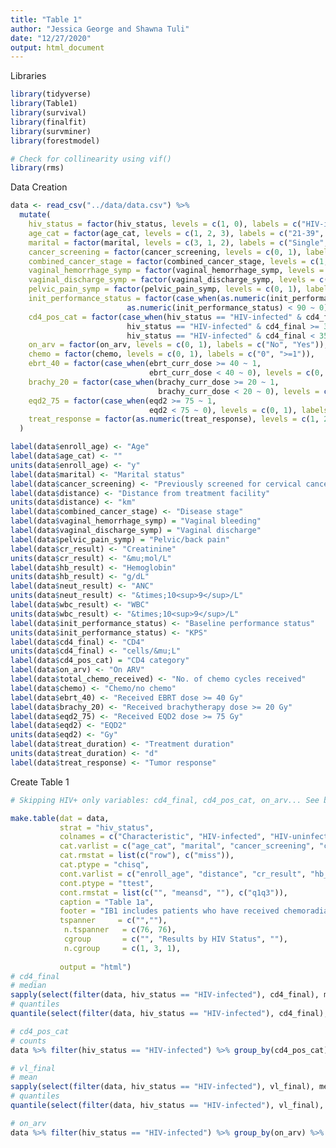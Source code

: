 ```yaml
---
title: "Table 1"
author: "Jessica George and Shawna Tuli"
date: "12/27/2020"
output: html_document
---
```


Libraries
```r
library(tidyverse)
library(Table1)
library(survival)
library(finalfit)
library(survminer)
library(forestmodel)

# Check for collinearity using vif()
library(rms)
```

Data Creation
```r
data <- read_csv("../data/data.csv") %>% 
  mutate(
    hiv_status = factor(hiv_status, levels = c(1, 0), labels = c("HIV-infected", "HIV-uninfected")),
    age_cat = factor(age_cat, levels = c(1, 2, 3), labels = c("21-39", "40-59", ">60")),
    marital = factor(marital, levels = c(3, 1, 2), labels = c("Single", "Married/partnered", "Divorced/widowed")),
    cancer_screening = factor(cancer_screening, levels = c(0, 1), labels = c("No", "Yes")),
    combined_cancer_stage = factor(combined_cancer_stage, levels = c(1, 2, 3, 4), labels = c("I (IB1*, IB2)", "II (IIA, IIB)", "III-IV (IIIA, IIIB, IV)", "III-IV (IIIA, IIIB, IV)")),
    vaginal_hemorrhage_symp = factor(vaginal_hemorrhage_symp, levels = c(0, 1), labels = c("No", "Yes")),
    vaginal_discharge_symp = factor(vaginal_discharge_symp, levels = c(0, 1), labels = c("No", "Yes")),
    pelvic_pain_symp = factor(pelvic_pain_symp, levels = c(0, 1), labels = c("No", "Yes")),
    init_performance_status = factor(case_when(as.numeric(init_performance_status) >= 90 ~ 1, 
                          as.numeric(init_performance_status) < 90 ~ 0), levels = c(1, 0), labels = c(">=90", "<90")),
    cd4_pos_cat = factor(case_when(hiv_status == "HIV-infected" & cd4_final >= 500 ~ 1, 
                          hiv_status == "HIV-infected" & cd4_final >= 350 & cd4_final < 500 ~ 2,
                          hiv_status == "HIV-infected" & cd4_final < 350 ~ 3), levels = c(1, 2, 3), labels = c(">=500", ">=350-<500", "<350")),
    on_arv = factor(on_arv, levels = c(0, 1), labels = c("No", "Yes")),
    chemo = factor(chemo, levels = c(0, 1), labels = c("0", ">=1")),
    ebrt_40 = factor(case_when(ebrt_curr_dose >= 40 ~ 1, 
                               ebrt_curr_dose < 40 ~ 0), levels = c(0, 1), labels = c("No", "Yes")),
    brachy_20 = factor(case_when(brachy_curr_dose >= 20 ~ 1, 
                                 brachy_curr_dose < 20 ~ 0), levels = c(0, 1), labels = c("No", "Yes")),
    eqd2_75 = factor(case_when(eqd2 >= 75 ~ 1,
                               eqd2 < 75 ~ 0), levels = c(0, 1), labels = c("No", "Yes")),
    treat_response = factor(as.numeric(treat_response), levels = c(1, 2, 5), labels = c("Complete", "Partial", "Not available"))
  )

label(data$enroll_age) <- "Age"
label(data$age_cat) <- ""
units(data$enroll_age) <- "y"
label(data$marital) <- "Marital status"
label(data$cancer_screening) <- "Previously screened for cervical cancer"
label(data$distance) <- "Distance from treatment facility"
units(data$distance) <- "km"
label(data$combined_cancer_stage) <- "Disease stage"
label(data$vaginal_hemorrhage_symp) = "Vaginal bleeding"
label(data$vaginal_discharge_symp) = "Vaginal discharge"
label(data$pelvic_pain_symp) = "Pelvic/back pain"
label(data$cr_result) <- "Creatinine"
units(data$cr_result) <- "&mu;mol/L"
label(data$hb_result) <- "Hemoglobin"
units(data$hb_result) <- "g/dL"
label(data$neut_result) <- "ANC"
units(data$neut_result) <- "&times;10<sup>9</sup>/L"
label(data$wbc_result) <- "WBC"
units(data$wbc_result) <- "&times;10<sup>9</sup>/L"
label(data$init_performance_status) <- "Baseline performance status"
units(data$init_performance_status) <- "KPS"
label(data$cd4_final) <- "CD4"
units(data$cd4_final) <- "cells/&mu;L"
label(data$cd4_pos_cat) = "CD4 category"
label(data$on_arv) <- "On ARV"
label(data$total_chemo_received) <- "No. of chemo cycles received"
label(data$chemo) <- "Chemo/no chemo"
label(data$ebrt_40) <- "Received EBRT dose >= 40 Gy"
label(data$brachy_20) <- "Received brachytherapy dose >= 20 Gy"
label(data$eqd2_75) <- "Received EQD2 dose >= 75 Gy"
label(data$eqd2) <- "EQD2"
units(data$eqd2) <- "Gy"
label(data$treat_duration) <- "Treatment duration"
units(data$treat_duration) <- "d"
label(data$treat_response) <- "Tumor response"
```


Create Table 1
```r
# Skipping HIV+ only variables: cd4_final, cd4_pos_cat, on_arv... See below for calculations for these variables

make.table(dat = data,
           strat = "hiv_status",
           colnames = c("Characteristic", "HIV-infected", "HIV-uninfected", "Overall", "P"),
           cat.varlist = c("age_cat", "marital", "cancer_screening", "combined_cancer_stage", "vaginal_hemorrhage_symp", "vaginal_discharge_symp", "pelvic_pain_symp", "init_performance_status", "chemo", "ebrt_40", "brachy_20", "eqd2_75", "treat_response"),
           cat.rmstat = list(c("row"), c("miss")),
           cat.ptype = "chisq",
           cont.varlist = c("enroll_age", "distance", "cr_result", "hb_result", "neut_result", "wbc_result", "total_chemo_received", "eqd2", "treat_duration"),
           cont.ptype = "ttest",
           cont.rmstat = list(c("", "meansd", ""), c("q1q3")),
           caption = "Table 1a",
           footer = "IB1 includes patients who have received chemoradiation therapy, excluding those who have received surgery.<br><i>Abbreviations:</i> ANC = absolute neutrophil count; ARV = antiretroviral; EBRT = external beam radiation therapy; EQD2 = radiobiological equivalent dose; KPS = Karofsky performance score; WBC = white blood cells.<br>Values are presented as number (percentage), unless otherwise noted.",
           tspanner     = c("",""),
            n.tspanner   = c(76, 76),
            cgroup       = c("", "Results by HIV Status", ""),
            n.cgroup     = c(1, 3, 1),
            
           output = "html")
# cd4_final
# median
sapply(select(filter(data, hiv_status == "HIV-infected"), cd4_final), median, na.rm = T)
# quantiles
quantile(select(filter(data, hiv_status == "HIV-infected"), cd4_final), probs = c(0.25, 0.75), na.rm = T)

# cd4_pos_cat
# counts
data %>% filter(hiv_status == "HIV-infected") %>% group_by(cd4_pos_cat) %>% summarise(n())

# vl_final
# mean
sapply(select(filter(data, hiv_status == "HIV-infected"), vl_final), median, na.rm = T)
# quantiles
quantile(select(filter(data, hiv_status == "HIV-infected"), vl_final), probs = c(0.25, 0.75), na.rm = T)

# on_arv
data %>% filter(hiv_status == "HIV-infected") %>% group_by(on_arv) %>% summarise(n())
```